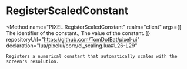 
# RegisterScaledConstant
<Method
	name="PIXEL.RegisterScaledConstant"
	realm="client"
	args={[
		<Argument type="string" name="identifier">The identifier of the constant.</Argument>,
		<Argument type="number" name="value">The value of the constant.</Argument>
	]}
	repositoryUrl="https://github.com/TomDotBat/pixel-ui"
	declaration="lua/pixelui/core/cl_scaling.lua#L26-L29"
>
	Registers a numerical constant that automatically scales with the screen's resolution.
</Method>